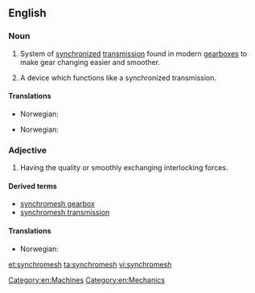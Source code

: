 ==English==
{{wikipedia}}
===Noun===
{{en-noun|pl=synchromeshes}}

# System of [[synchronized]] [[transmission]] found in modern [[gearbox|gearboxes]] to make gear changing easier and smoother.
# {{context|by extension|lang=en}} A device which functions like a synchronized transmission.

====Translations====
{{trans-top|system of synchronized transmission found in modern gearboxes}}
* Norwegian: {{t-|no|synkrongir|n}}
{{trans-mid}}
{{trans-bottom}}

{{trans-top|a device which functions like a synchronized transmission}}
* Norwegian: {{t-|no|synkronisering|c}}
{{trans-mid}}
{{trans-bottom}}

===Adjective===
{{en-adj|-}}

# Having the quality or smoothly exchanging interlocking forces.

====Derived terms====
* [[synchromesh gearbox]]
* [[synchromesh transmission]]

====Translations====
{{trans-top|a device which functions like a synchronized transmission}}
* Norwegian: {{t-|no|synkronisert}}
{{trans-mid}}
{{trans-bottom}}

[[Category:en:Machines]]
[[Category:en:Mechanics]]

[[et:synchromesh]]
[[ta:synchromesh]]
[[vi:synchromesh]]